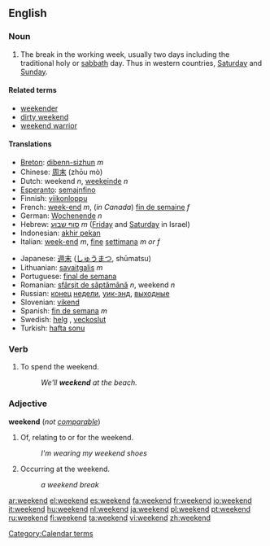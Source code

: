 ==English==
===Noun===
{{en-noun}}

# The break in the working week, usually two days including the traditional holy or [[sabbath]] day. Thus in western countries, [[Saturday]] and [[Sunday]].

====Related terms====
*[[weekender]]
*[[dirty weekend]]
*[[weekend warrior]]

====Translations====
{{top}}
*[[Breton]]: [[dibenn-sizhun]] ''m''
*Chinese: [[周末]] (zhōu mò)
*Dutch: weekend ''n'', [[weekeinde]] ''n''
*[[Esperanto]]: [[semajnfino]]
*Finnish: [[viikonloppu]]
*French: [[week-end]] ''m'', (''in Canada'') [[fin de semaine]] ''f''
*German: [[Wochenende]] ''n''
*Hebrew: [[סוף שבוע]] ''m'' ([[Friday]] and [[Saturday]] in Israel)
*Indonesian: [[akhir pekan]]
*Italian: [[week-end]] ''m'', [[fine]] [[settimana]] ''m or f''
{{mid}}
*Japanese: [[週末]] ([[しゅうまつ]], shūmatsu)
*Lithuanian: [[savaitgalis]] ''m''
*Portuguese: [[final de semana]]
*Romanian: [[sfârşit de săptămână]] ''n'', weekend ''n''
*Russian: [[конец]] [[неделя|недели]], [[уик-энд]], [[выходные]]
*Slovenian: [[vikend]]
*Spanish: [[fin de semana]] ''m''
*Swedish: [[helg]] {{c}}, [[veckoslut]] {{n}}
*Turkish: [[hafta sonu]]
{{bottom}}

===Verb===
{{en-verb}}

#To spend the weekend.
#:''We'll '''weekend''' at the beach.''

===Adjective===
'''weekend''' (''not [[comparable]]'')

#Of, relating to or for the weekend.
#:''I'm wearing my weekend shoes''
#Occurring at the weekend.
#:''a weekend break''

[[Category:Calendar terms]]

[[ar:weekend]]
[[el:weekend]]
[[es:weekend]]
[[fa:weekend]]
[[fr:weekend]]
[[io:weekend]]
[[it:weekend]]
[[hu:weekend]]
[[nl:weekend]]
[[ja:weekend]]
[[pl:weekend]]
[[pt:weekend]]
[[ru:weekend]]
[[fi:weekend]]
[[ta:weekend]]
[[vi:weekend]]
[[zh:weekend]]